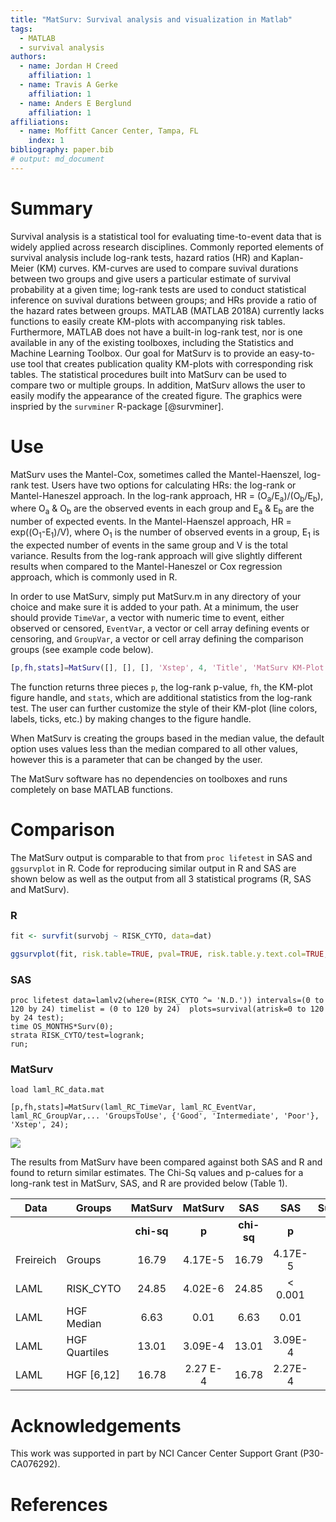 ```yaml
---
title: "MatSurv: Survival analysis and visualization in Matlab"
tags: 
  - MATLAB
  - survival analysis
authors: 
  - name: Jordan H Creed
    affiliation: 1
  - name: Travis A Gerke
    affiliation: 1
  - name: Anders E Berglund
    affiliation: 1
affiliations: 
  - name: Moffitt Cancer Center, Tampa, FL
    index: 1
bibliography: paper.bib
# output: md_document
---
```


# Summary

Survival analysis is a statistical tool for evaluating time-to-event data that is widely applied across research disciplines. Commonly reported elements of survival analysis include log-rank tests, hazard ratios (HR) and Kaplan-Meier (KM) curves. KM-curves are used to compare suvival durations between two groups and give users a particular estimate of survival probability at a given time; log-rank tests are used to conduct statistical inference on suvival durations between groups; and HRs provide a ratio of the hazard rates between groups. MATLAB (MATLAB 2018A) currently lacks functions to easily create KM-plots with accompanying risk tables.  Furthermore, MATLAB does not have a built-in log-rank test, nor is one available in any of the existing toolboxes, including the Statistics and Machine Learning Toolbox. Our goal for MatSurv is to provide an easy-to-use tool that creates publication quality KM-plots with corresponding risk tables. The statistical procedures built into MatSurv can be used to compare two or multiple groups. In addition, MatSurv allows the user to easily modify the appearance of the created figure. The graphics were inspried by the `survminer` R-package [@survminer].

# Use

MatSurv uses the Mantel-Cox, sometimes called the Mantel-Haenszel, log-rank test. Users have two options for calculating HRs: the log-rank or Mantel-Haneszel approach. In the log-rank approach, HR = (O~a~/E~a~)/(O~b~/E~b~), where O~a~ & O~b~ are the observed events in each group and E~a~ & E~b~ are the number of expected events. In the Mantel-Haenszel approach, HR = exp((O~1~-E~1~)/V), where O~1~ is the number of observed events in a group, E~1~ is the expected number of events in the same group and V is the total variance. Results from the log-rank approach will give slightly different results when compared to the Mantel-Haneszel or Cox regression approach, which is commonly used in R.

In order to use MatSurv, simply put MatSurv.m in any directory of your choice and make sure it is added to your path. At a minimum, the user should provide `TimeVar`, a vector with numeric time to event, either observed or censored, `EventVar`, a vector or cell array defining events or censoring, and `GroupVar`, a vector or cell array defining the comparison groups (see example code below). 

```matlab
[p,fh,stats]=MatSurv([], [], [], 'Xstep', 4, 'Title', 'MatSurv KM-Plot');
```

The function returns three pieces `p`, the log-rank p-value, `fh`, the KM-plot figure handle, and `stats`, which are additional statistics from the log-rank test. The user can further customize the style of their KM-plot (line colors, labels, ticks, etc.) by making changes to the figure handle. 

When MatSurv is creating the groups based in the median value, the default option uses values less than the median compared to all other values, however this is a parameter that can be changed by the user.

The MatSurv software has no dependencies on toolboxes and runs completely on base MATLAB functions.

# Comparison

The MatSurv output is comparable to that from `proc lifetest` in SAS and `ggsurvplot` in R. Code for reproducing similar output in R and SAS are shown below as well as the output from all 3 statistical programs (R, SAS and MatSurv).

### R 

```r
fit <- survfit(survobj ~ RISK_CYTO, data=dat)

ggsurvplot(fit, risk.table=TRUE, pval=TRUE, risk.table.y.text.col=TRUE, risk.table.y.text=FALSE, break.time.by=24)
```

### SAS

```sas
proc lifetest data=lamlv2(where=(RISK_CYTO ^= 'N.D.')) intervals=(0 to 120 by 24) timelist = (0 to 120 by 24)  plots=survival(atrisk=0 to 120 by 24 test);
time OS_MONTHS*Surv(0);
strata RISK_CYTO/test=logrank;
run;
```

### MatSurv

```matsurv
load laml_RC_data.mat

[p,fh,stats]=MatSurv(laml_RC_TimeVar, laml_RC_EventVar,  laml_RC_GroupVar,... 'GroupsToUse', {'Good', 'Intermediate', 'Poor'}, 'Xstep', 24);
```

![](figure_20181022.png)

The results from MatSurv have been compared against both SAS and R and found to return similar estimates. The Chi-Sq values and p-calues for a long-rank test in MatSurv, SAS, and R are provided below (Table 1). 

Data | Groups |  MatSurv  | MatSurv |  SAS    | SAS | Survminer | Survminer |
---  | ---    | :---:  | :---:   | :---:    | :---: | :---:       | :---:       |   
     |     |  | **chi-sq**  | **p**   | **chi-sq** | **p** | **chi-sq**    | **p**  |
Freireich | Groups | 16.79 | 4.17E-5 | 16.79 | 4.17E-5 | 16.8 | 4.17E-5 |
LAML | RISK_CYTO | 24.85 | 4.02E-6 | 24.85 | < 0.001 | 24.8 | 4.02E-6 |
LAML | HGF Median | 6.63 | 0.01 | 6.63 | 0.01 | 6.6 | 0.01 |
LAML | HGF Quartiles | 13.01 | 3.09E-4 | 13.01 | 3.09E-4 |  13.0 | 30.9E-4 |
LAML | HGF [6,12] | 16.78 | 2.27 E-4 | 16.78 | 2.27E-4 | 16.8 | 2.27E-4 | 

# Acknowledgements

This work was supported in part by NCI Cancer Center Support Grant (P30-CA076292). 

# References

